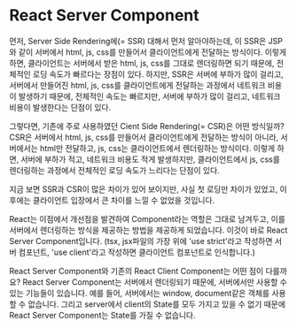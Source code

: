 # React Server Component

먼저, Server Side Rendering에(= SSR) 대해서 먼저 알아야하는데, 이 SSR은 JSP와 같이 서버에서 html, js, css를 만들어서 클라이언트에게 전달하는 방식이다. 이렇게 하면, 클라이언트는 서버에서 받은 html, js, css를 그대로 렌더링하면 되기 때문에, 전체적인 로딩 속도가 빠르다는 장점이 있다. 하지만, SSR은 서버에 부하가 많이 걸리고, 서버에서 만들어진 html, js, css를 클라이언트에게 전달하는 과정에서 네트워크 비용이 발생하기 때문에, 전체적인 속도는 빠르지만, 서버에 부하가 많이 걸리고, 네트워크 비용이 발생한다는 단점이 있다.

그렇다면, 기존에 주로 사용하였던 Cient Side Rendering(= CSR)은 어떤 방식일까? CSR은 서버에서 html, js, css를 만들어서 클라이언트에게 전달하는 방식이 아니라, 서버에서는 html만 전달하고, js, css는 클라이언트에서 렌더링하는 방식이다. 이렇게 하면, 서버에 부하가 적고, 네트워크 비용도 적게 발생하지만, 클라이언트에서 js, css를 렌더링하는 과정에서 전체적인 로딩 속도가 느리다는 단점이 있다.

지금 보면 SSR과 CSR이 많은 차이가 있어 보이지만, 사실 첫 로딩만 차이가 있었고, 이후에는 클라이언트 입장에서 큰 차이를 느낄 수 없었을 것입니다.

React는 이점에서 개선점을 발견하여 Component라는 역할은 그대로 남겨두고, 이를 서버에서 렌더링하는 방식을 제공하는 방법을 제공하게 되었습니다. 이것이 바로 React Server Component입니다.
(tsx, jsx파일의 가장 위에 'use strict'라고 작성하면 서버 컴포넌트, 'use client'라고 작성하면 클라이언트 컴포넌트로 인식합니다.)

React Server Component와 기존의 React Client Component는 어떤 점이 다를까요? React Server Component는 서버에서 렌더링되기 때문에, 서버에서만 사용할 수 있는 기능들이 있습니다. 예를 들어, 서버에서는 window, document같은 객체를 사용할 수 없습니다. 그리고 server에서 client의 State를 모두 가지고 있을 수 없기 때문에 React Server Component는 State를 가질 수 없습니다.

